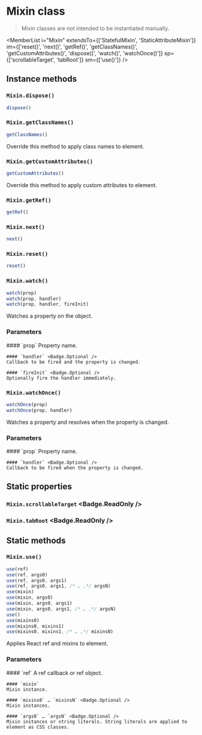<Module name="brew-js-react" />

# Mixin class

> Mixin classes are not intended to be instantiated manually.

<MemberList
    i="Mixin"
    extendsTo={['StatefulMixin', 'StaticAttributeMixin']}
    im={['reset()', 'next()', 'getRef()', 'getClassNames()', 'getCustomAttributes()', 'dispose()', 'watch()', 'watchOnce()']}
    sp={['scrollableTarget', 'tabRoot']}
    sm={['use()']}
/>

## Instance methods

### `Mixin.dispose()`

```javascript        
dispose()
```

### `Mixin.getClassNames()`

```javascript
getClassNames()
```

Override this method to apply class names to element.

### `Mixin.getCustomAttributes()`

```javascript
getCustomAttributes()
```

Override this method to apply custom attributes to element.

### `Mixin.getRef()`

```javascript
getRef()
```

### `Mixin.next()`

```javascript
next()
```

### `Mixin.reset()`

```javascript
reset()
```

### `Mixin.watch()`

```javascript
watch(prop)
watch(prop, handler)
watch(prop, handler, fireInit)
```

Watches a property on the object.

### Parameters

<dl>
    #### `prop`
    Property name.

    #### `handler` <Badge.Optional />
    Callback to be fired and the property is changed.

    #### `fireInit` <Badge.Optional />
    Optionally fire the handler immediately.

</dl>

### `Mixin.watchOnce()`

```javascript
watchOnce(prop)
watchOnce(prop, handler)
```

Watches a property and resolves when the property is changed.

### Parameters

<dl>
    #### `prop`
    Property name.

    #### `handler` <Badge.Optional />
    Callback to be fired when the property is changed.

</dl>

## Static properties

### `Mixin.scrollableTarget` <Badge.ReadOnly />

### `Mixin.tabRoot` <Badge.ReadOnly />

## Static methods

### `Mixin.use()`

```javascript
use(ref)
use(ref, args0)
use(ref, args0, args1)
use(ref, args0, args1, /* … ,*/ argsN)
use(mixin)
use(mixin, args0)
use(mixin, args0, args1)
use(mixin, args0, args1, /* … ,*/ argsN)
use()
use(mixins0)
use(mixins0, mixins1)
use(mixins0, mixins1, /* … ,*/ mixinsN)
```

Applies React ref and mixins to element.

### Parameters

<dl>
    #### `ref`
    A ref callback or ref object.

    #### `mixin`
    Mixin instance.

    #### `mixins0` … `mixinsN` <Badge.Optional />
    Mixin instances.

    #### `args0` … `argsN` <Badge.Optional />
    Mixin instances or string literals. String literals are applied to element as CSS classes.

</dl>
